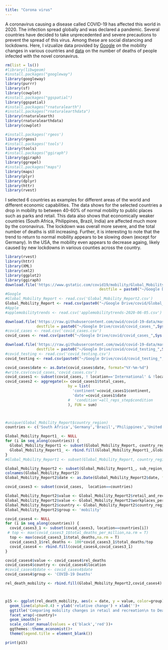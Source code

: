 ```yaml
---
title: "Corona virus"
---
```


A coronavirus causing a disease called COVID-19 has affected this world in 2020. The infection spread globally and was declared a pandemic.
Several countries have decided to take unprecedented and severe precautions to prevent the spread of this virus.
Among these are social distancing and lockdowns. Here, I vizualize data provided by [Google](https://www.google.com/covid19/mobility/) on the mobility changes in various countries and [data](https://github.com/owid/covid-19-data) on the number of deaths of people infected with the novel coronavirus.



```r
rm(list = ls())
#library(libwgeom)
#install.packages("googleway")
library(googleway)
library(purrr)
library(sf)
library(cowplot)
#install.packages("ggspatial")
library(ggspatial)
#install.packages("rnaturalearth")
#install.packages("rnaturalearthdata")
library(rnaturalearth)
library(rnaturalearthdata)
library(cowplot)

#install.packages('rgeos')
library(rgeos)
#install.packages('tools')
library(tools)
#install.packages("ggiraph")
library(ggiraph)
library(ggrepel)
#install.packages("maps")
library(maps)
library(plyr)
library(dplyr)
library(httr)
library(rvest)


```

I selected 6 countries as examples for different areas of the world and different economic capabilities.
The data shows for the selected countries a drop in mobility to between 40-60% of normal mobility to public places such as parks and retail.
This data also shows that economically weaker countries (South Africa, Philippines, Brazil, India) are affected much more by the coronavirus. The lockdown was overall more severe, and the total number of deaths is still increasing.
Further, it is interesting to note that the trend to return to normal mobility appears to be slowing down (except for Germany). In the USA, the mobility even appears to decrease againg, likely caused by new lockdowns in various counties across the country.
```r

library(rvest)
library(httr)
library(XML)
library(xml2)
library(ggplot2)
library(ggiraph)
download.file('https://www.gstatic.com/covid19/mobility/Global_Mobility_Report.csv?',
                                          destfile = paste0("~/Google Drive/covid/Global_Mobility_Report2_",Sys.Date(),"_.csv") )
#Google
#Global_Mobility_Report <- read.csv('Global_Mobility_Report2.csv')
Global_Mobility_Report <- read.csv(paste0("~/Google Drive/covid/Global_Mobility_Report2_",Sys.Date(),"_.csv"))
#Apple
#applemobilitytrends <- read.csv('applemobilitytrends-2020-06-05.csv')

download.file('https://raw.githubusercontent.com/owid/covid-19-data/master/public/data/owid-covid-data.csv',
              destfile = paste0("~/Google Drive/covid/covid_cases_",Sys.Date(),"_.csv") )
#covid_cases <- read.csv('covid_cases.csv')  
covid_cases <- read.csv(paste0("~/Google Drive/covid/covid_cases_",Sys.Date(),"_.csv"))  

download.file('https://raw.githubusercontent.com/owid/covid-19-data/master/public/data/testing/covid-testing-all-observations.csv',
              destfile = paste0("~/Google Drive/covid/covid_testing_",Sys.Date(),"_.csv") )
#covid_testing <- read.csv('covid_testing.csv') 
covid_testing <- read.csv(paste0("~/Google Drive/covid/covid_testing_",Sys.Date(),"_.csv")) 

covid_cases$date <- as.Date(covid_cases$date, format="%Y-%m-%d")
#write.csv(covid_cases,'covid_cases.csv')
covid_cases1 <- subset(covid_cases, ! location=='International' & !location=='World'& !date=='2020-06-07')
covid_cases2 <- aggregate(x= covid_cases1$total_cases, 
                            by = list( 
                              'continent'=covid_cases1$continent,
                              'date'=covid_cases1$date
                            #  'condition'=all_reps_step$condition
                            ), FUN = sum)



#unique(Global_Mobility_Report$country_region)
countries <- c('South Africa','Germany','Brazil','Philippines','United States','India')

Global_Mobility_Report1_ <- NULL
for (i in seq_along(countries)) {
  Global_Mobility_Report1 <- subset(Global_Mobility_Report, country_region==countries[i])
  Global_Mobility_Report1_ <- rbind.fill(Global_Mobility_Report1_,Global_Mobility_Report1)
}
#Global_Mobility_Report1 <- subset(Global_Mobility_Report, country_region==countries)

Global_Mobility_Report2 <- subset(Global_Mobility_Report1_, sub_region_1=='')
colnames(Global_Mobility_Report2)
Global_Mobility_Report2$date <- as.Date(Global_Mobility_Report2$date, format="%Y-%m-%d")

covid_cases3 <- subset(covid_cases,  location==countries)

Global_Mobility_Report2$value <- Global_Mobility_Report2$retail_and_recreation_percent_change_from_baseline+100
Global_Mobility_Report2$value <- Global_Mobility_Report2$workplaces_percent_change_from_baseline+100
Global_Mobility_Report2$country <- Global_Mobility_Report2$country_region
Global_Mobility_Report2$group <- 'mobility'

covid_cases4 <- NULL
for (i in seq_along(countries)) {
  covid_cases3_1 <- subset(covid_cases3, location==countries[i])
 # top <- max(covid_cases3_1$total_deaths_per_million,na.rm = T)
  top <- max(covid_cases3_1$total_deaths,na.rm = T)
  covid_cases3_1$rel_deaths <- 100*covid_cases3_1$total_deaths/top
  covid_cases4 <- rbind.fill(covid_cases4,covid_cases3_1)
}

covid_cases4$value <- covid_cases4$rel_deaths
covid_cases4$country <- covid_cases4$location
#covid_cases4$date <- covid_cases4$date
covid_cases4$group <- 'COVID-19 Deaths'

rel_death_mobility <- rbind.fill(Global_Mobility_Report2,covid_cases4)



p15 <- ggplot(rel_death_mobility, aes(x = date, y = value, color=group))+
  geom_line(alpha=0.4) + ylab('relative change') + xlab('')+
  ggtitle('Comparing mobility changes in retail and recreation\n to Deaths of people diagnosed with COVID-19')+
  facet_wrap(~country)+
  geom_smooth()+
  scale_color_manual(values = c('black','red'))+
  ggthemes::theme_economist()+
  theme(legend.title = element_blank())


```

```r
print(p15)
```
